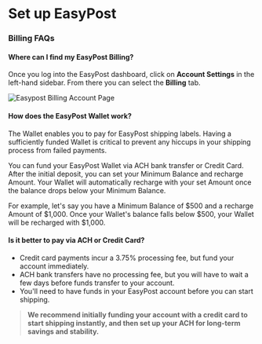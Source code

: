# Set up EasyPost


### Billing FAQs

#### **Where can I find my EasyPost Billing?**

Once you log into the EasyPost dashboard, click on **Account Settings** in the left-hand sidebar. From there you can select the **Billing** tab.

![Easypost Billing Account Page](/images/Billing_UX.png)


#### **How does the EasyPost Wallet work?**

The Wallet enables you to pay for EasyPost shipping labels. Having a sufficiently funded Wallet is critical to prevent any hiccups in your shipping process from failed payments.

You can fund your EasyPost Wallet via ACH bank transfer or Credit Card. After the initial deposit, you can set your Minimum Balance and recharge Amount. Your Wallet will automatically recharge with your set Amount once the balance drops below your Minimum Balance.

For example, let's say you have a Minimum Balance of $500 and a recharge Amount of $1,000. Once your Wallet's balance falls below $500, your Wallet will be recharged with $1,000.

#### **Is it better to pay via ACH or Credit Card?**

- Credit card payments incur a 3.75% processing fee, but fund your account immediately. 
- ACH bank transfers have no processing fee, but you will have to wait a few days before funds transfer to your account.
- You'll need to have funds in your EasyPost account before you can start shipping.

> **We recommend initially funding your account with a credit card to start shipping instantly, and then set up your ACH for long-term savings and stability.**